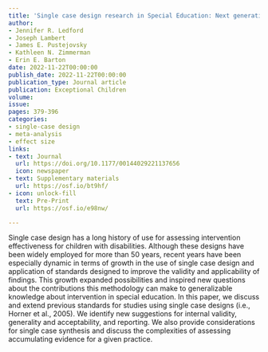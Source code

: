 ```yaml
---
title: 'Single case design research in Special Education: Next generation standards and considerations'
author:
- Jennifer R. Ledford
- Joseph Lambert
- James E. Pustejovsky
- Kathleen N. Zimmerman
- Erin E. Barton
date: 2022-11-22T00:00:00
publish_date: 2022-11-22T00:00:00
publication_type: Journal article
publication: Exceptional Children
volume: 
issue: 
pages: 379-396
categories:
- single-case design
- meta-analysis
- effect size
links:
- text: Journal
  url: https://doi.org/10.1177/00144029221137656
  icon: newspaper
- text: Supplementary materials
  url: https://osf.io/bt9hf/
- icon: unlock-fill
  text: Pre-Print
  url: https://osf.io/e98nw/

---
```



Single case design has a long history of use for assessing intervention effectiveness for children with disabilities. Although these designs have been widely employed for more than 50 years, recent years have been especially dynamic in terms of growth in the use of single case design and application of standards designed to improve the validity and applicability of findings. This growth expanded possibilities and inspired new questions about the contributions this methodology can make to generalizable knowledge about intervention in special education. In this paper, we discuss and extend previous standards for studies using single case designs (i.e., Horner et al., 2005). We identify new suggestions for internal validity, generality and acceptability, and reporting. We also provide considerations for single case synthesis and discuss the complexities of assessing accumulating evidence for a given practice.

